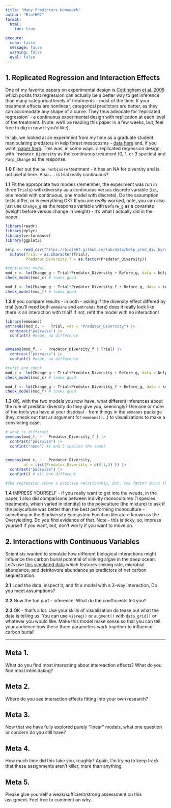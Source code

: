 ```yaml
---
title: "Many Predictors Homework"
author: "Biol607"
format: 
  html:
    toc: true

execute:
  echo: false
  message: false
  warning: false
  eval: false
---
```


## 1. Replicated Regression and Interaction Effects

One of my favorite papers on experimental design is [Cottingham et al. 2005](http://byrneslab.net/classes/biol607/readings/cottingham_et_al_2005_frontiers_all.pdf) which posits that regression can actually be a better way to get inference than many categorical levels of treatments - most of the time. If your treatment effects are nonlinear, categorical predictors are better, as they can accomodate any shape of a curve. They thus advocate for 'replicated regression' - a continuous experimental design with replication at each level of the treatment. (Note: we'll be reading this paper in a few weeks, but, feel free to dig in now if you'd like).

In lab, we looked at an experiment from my time as a graduate student manipulating predators in kelp forest mesocosms - [data here](https://biol607.github.io/lab/data/kelp_pred_div_byrnesetal2006.csv) and, if you want, [paper here](https://onlinelibrary.wiley.com/doi/abs/10.1111/j.1461-0248.2005.00842.x). This was, in some ways, a replicated regression design, with `Predator_Diversity` as the continuous treatment (0, 1, or 3 species) and `Porp_Change` as the response.

**1.0** Filter out the `no herbivore` treatment - it has an NA for diversity and is not useful here. Also..... is trial really continuous?

**1.1** Fit the appropriate two models (remember, the experiment was run in three `Trial`s) with diversity as a continuous versus discrete variable (i.e., one model with continuous, one model with discrete). Do the assumption tests differ, or is everything OK? If you are *really* worried, note, you can also just use `Change_g` as the response variable with `Before_g` as a covariate (weight before versus change in weight) - it's what I actually did in the paper.

```r
library(readr)
library(dplyr)
library(performance)
library(ggplot2)

kelp <- read_csv("https://biol607.github.io/lab/data/kelp_pred_div_byrnesetal2006.csv") |>
  mutate(Trial = as.character(Trial),
         Predator_Diversity_f = as.factor(Predator_Diversity))

#continuous model
mod_c <- lm(Change_g ~ Trial*Predator_Diversity + Before_g, data = kelp)
check_model(mod_c) # looks good  

mod_f <- lm(Change_g ~ Trial*Predator_Diversity_f + Before_g, data = kelp)
check_model(mod_f) # looks good  

```

**1.2** If you compare results - in both - asking if the diversity effect differed by trial (you'll need both `emmeans` and `emtrends` here) does it really look like there is an interaction with trial? If not, refit the model with no interaction!

```r
library(emmeans)
emtrends(mod_c, ~   Trial, var = "Predator_Diversity") |>
  contrast("pairwise") |>
  confint() #nope, no difference


emmeans(mod_f, ~   Predator_Diversity_f | Trial) |>
  contrast("pairwise") |>
  confint() #nope, no difference

#refit and check
mod_c <- lm(Change_g ~ Trial+Predator_Diversity + Before_g, data = kelp)
check_model(mod_c) # looks good  

mod_f <- lm(Change_g ~ Trial+Predator_Diversity_f + Before_g, data = kelp)
check_model(mod_f) # looks good  
```

**1.3** OK, with the two models you now have, what different inferences about the role of predator diversity do they give you, seemingly? Use one or more of the tools you have at your disposal - from things in the `emmeans` package (hey, check out that `at` argument for `emmeans()`...) to visualizations to make a convincing case. 

```r
# what is different
emmeans(mod_f, ~   Predator_Diversity_f ) |>
  contrast("pairwise") |>
  confint("none") #1 and 3 species the same?


emmeans(mod_c, ~   Predator_Diversity, 
        at = list(Predator_Diversity = c(0,1,3) )) |>
  contrast("pairwise") |>
  confint() # all are different

#The regression shows a positive relationship, but, the factor shows that maybe 1 and 3 are not different? 

```

**1.4** IMPRESS YOURSELF - if you really want to get into the weeds, in the paper, I also did comparisons between indivity monocultures (1 species treatments, which varied in identity) to the polyculture (the mixture) to ask if the polyculture was better than the best performing monoculture - something in the Biodiversity Ecosystem Function literature known as the Overyielding. Do you find evidence of that. Note - this is ticky, so, impress yourself if you want, but, don't worry if you want to move on.


## 2. Interactions with Continuous Variables

Scientists wanted to simulate how different biological interactions might influence the carbon burial potential of sinking algae in the deep ocean. Let's use [this simulated data](data/c_burial_sims.csv) which features sinking rate, microbial abundance, and detritovore abundance as predictors of net carbon sequestration.

**2.1** Load the data, inspect it, and fit a model with a 3-way interaction, Do you meet assumptions?

**2.2** Now the fun part - inference. What do the coefficients tell you?

**2.3** OK - that's a lot. Use your skills of visualization do tease out what the data is telling us. You can use `visreg()` or `augment()` with `data_grid()` or whatever you would like. Make this model make sense so that you can tell your audience how these three parameters work together to influence carbon burial!



----


## Meta 1. 
What do you find most interesting about intereaction effects? What do you find most intimidating?

## Meta 2. 
Where do you see interaction effects fitting into your own research?

## Meta 3.
Now that we have fully explored purely "linear" models, what one question or concern do you still have?

## Meta 4. 
How much time did this take you, roughly? Again, I'm trying to keep track that these assignments aren't killer, more than anything.  

## Meta 5. 
Please give yourself a weak/sufficient/strong assessment on this assigment. Feel free to comment on why.


